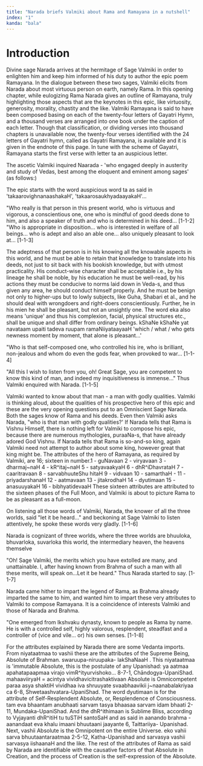 ```yaml
---
title: "Narada briefs Valmiki about Rama and Ramayana in a nutshell"
index: "1"
kanda: "bala"
---
```


# Introduction

Divine sage Narada arrives at the hermitage of Sage Valmiki in order to enlighten him and keep him informed of his duty
to author the epic poem Ramayana. In the dialogue between these two sages, Valmiki elicits from Narada about most
virtuous person on earth, namely Rama. In this opening chapter, while eulogizing Rama Narada gives an outline of
Ramayana, truly highlighting those aspects that are the keynotes in this epic, like virtuosity, generosity, morality,
chastity and the like. Valmiki Ramayana is said to have been composed basing on each of the twenty-four letters of
Gayatri Hymn, and a thousand verses are arranged into one book under the caption of each letter. Though that
classification, or dividing verses into thousand chapters is unavailable now, the twenty-four verses identified with the
24 letters of Gayatri hymn, called as Gayatri Ramayana, is available and it is given in the endnote of this page. In
tune with the scheme of Gayatri, Ramayana starts the first verse with letter ta an auspicious letter.

The ascetic Valmiki inquired Naarada - 'who engaged deeply in austerity and study of Vedas, best among the eloquent and
eminent among sages' (as follows:)

<Commentary>
  The epic starts with the word auspicious word ta as said in 'takaarovighnanaashakaH', 'takaarosaukhyadaayakaH'...
</Commentary>

"Who really is that person in this present world, who is virtuous and vigorous, a conscientious one, one who is mindful
of good deeds done to him, and also a speaker of truth and who is determined in his deed... [1-1-2] "Who is appropriate
in disposition... who is interested in welfare of all beings... who is adept and also an able one... also uniquely
pleasant to look at... [1-1-3]

<Commentary>
  The adeptness of that person is in his knowing all the knowable aspects in this world, and he must be able to retain
  that knowledge to translate into his deeds, not just to sit back with his bookish knowledge, but with utmost
  practicality. His conduct-wise character shall be acceptable i.e., by his lineage he shall be noble, by his education
  he must be well-read, by his actions they must be conducive to norms laid down in Veda-s, and thus given any area, he
  should conduct himself properly. And he must be benign not only to higher-ups but to lowly subjects, like Guha,
  Shabari et al., and he should deal with wrongdoers and right-doers conscientiously. Further, he in his mien he shall
  be pleasant, but not an unsightly one. The word eka also means 'unique' and thus his complexion, facial, physical
  structures etc., shall be unique and shall differ from ordinary beings. kShaNe kShaNe yat navataam upaiti tadeva
  ruupam ramaNiiyataayaaH 'which / what / who gets newness moment by moment, that alone is pleasant...'
</Commentary>

"Who is that self-composed one, who controlled his ire, who is brilliant, non-jealous and whom do even the gods fear,
when provoked to war... [1-1-4]

"All this I wish to listen from you, oh! Great Sage, you are competent to know this kind of man, and indeed my
inquisitiveness is immense..." Thus Valmiki enquired with Narada. [1-1-5]

<Commentary>
  Valmiki wanted to know about that man - a man with godly qualities. Valmiki is thinking aloud, about the qualities of
  his prospective hero of this epic and these are the very opening questions put to an Omniscient Sage Narada. Both the
  sages know of Rama and his deeds. Even then Valmiki asks Narada, "who is that man with godly qualities?' If Narada
  tells that Rama is Vishnu Himself, there is nothing left for Valmiki to compose his epic, because there are numerous
  mythologies, puraaNa-s, that have already adored God Vishnu. If Narada tells that Rama is so-and-so king, again
  Valmiki need not attempt to author about some king, however great that king might be.
</Commentary>

<Commentary>
  The attributes of the hero of Ramayana, as required by Valmiki, are 16; sixteen in number.1 - guNavaan 2 - viryavaan 3
  - dharmaj~naH 4 - kR^itaj~naH 5 - satyavaakyaH 6 - dhR^iDhavrataH 7 - caaritravaan 8 - sarvabhuuteShu hitaH 9 -
  vidvaan 10 - samarthaH - 11 - priyadarshanaH 12 - aatmavaan 13 - jitakrodhaH 14 - dyutimaan 15 - anasuuyakaH 16 -
  bibhyatidevaaH These sixteen attributes are attributed to the sixteen phases of the Full Moon, and Valmiki is about to
  picture Rama to be as pleasant as a full-moon.
</Commentary>

On listening all those words of Valmiki, Narada, the knower of all the three worlds, said "let it be heard..." and
beckoning at Sage Valmiki to listen attentively, he spoke these words very gladly. [1-1-6]

Narada is cognizant of three worlds, where the three worlds are bhuuloka, bhuvarloka, suvarloka this world, the
intermediary heaven, the heavens themselve

"Oh! Sage Valmiki, the merits which you have extolled are many, and unattainable. I, after having known from Brahma of
such a man with all these merits, will speak on...Let it be heard." Thus Narada started to say. [1-1-7]

Narada came hither to impart the legend of Rama, as Brahma already imparted the same to him, and wanted him to impart
these very attributes to Valmiki to compose Ramayana. It is a coincidence of interests Valmiki and those of Narada and
Brahma.

"One emerged from Ikshvaku dynasty, known to people as Rama by name. He is with a controlled self, highly valorous,
resplendent, steadfast and a controller of (vice and vile... or) his own senses. [1-1-8]

<Commentary>
  For the attributes explained by Narada there are some Vedanta imports. From niyataatmaa to vashii these are the
  attributes of the Supreme Being, Absolute of Brahman. swaruupa-niruupaka- lakShaNaaH . This niyataatmaa is 'immutable
  Absolute, this is the postulate of any Upanishad: ya aatmaa apahatapaapmaa virajo vimR^ityurvishoko... 8-7-1,
  Chāndogya-UpaniShad. mahaaviiryaH = acintya vividhavicitrashaktivaan Absolute is Omnicompetent paraa asya shaktiH
  vividhaa iva shruuyate svaabhaavikii j~naanabalakriyaa ca 6-8, Shwetaashvatara-UpaniShad. The word dyutimaan is for
  the attribute of Self-Resplendent Absolute, or, Resplendence of Consciousness. tam eva bhaantam anubhaati sarvam tasya
  bhaasaa sarvam idam bhaati 2-11, Mundaka-UpaniShad. And the dhR^ithimaan is Sublime Bliss, according to Vyjayanti
  dhR^itiH tu tuSTiH santoSaH and as said in aanando brahma - aanandaat eva khalu imaani bhuutaani jaayante 6,
  Taittariiya- Upanishad. Next, vashii Absolute is the Omnipotent on the entire Universe. eko vahii sarva
  bhuutaantaraatmaa 2-5-12, Katha-Upanishad and sarvasya vashii sarvasya iishaanaH and the like. The rest of the
  attributes of Rama as said by Narada are identifiable with the causative factors of that Absolute in Creation, and the
  process of Creation is the self-expression of the Absolute.
</Commentary>
